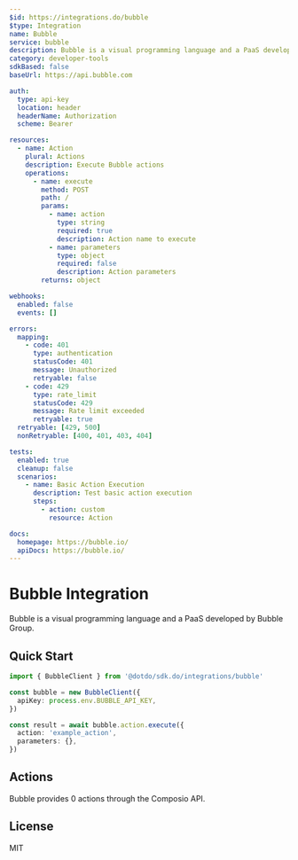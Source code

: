 ```yaml
---
$id: https://integrations.do/bubble
$type: Integration
name: Bubble
service: bubble
description: Bubble is a visual programming language and a PaaS developed by Bubble Group.
category: developer-tools
sdkBased: false
baseUrl: https://api.bubble.com

auth:
  type: api-key
  location: header
  headerName: Authorization
  scheme: Bearer

resources:
  - name: Action
    plural: Actions
    description: Execute Bubble actions
    operations:
      - name: execute
        method: POST
        path: /
        params:
          - name: action
            type: string
            required: true
            description: Action name to execute
          - name: parameters
            type: object
            required: false
            description: Action parameters
        returns: object

webhooks:
  enabled: false
  events: []

errors:
  mapping:
    - code: 401
      type: authentication
      statusCode: 401
      message: Unauthorized
      retryable: false
    - code: 429
      type: rate_limit
      statusCode: 429
      message: Rate limit exceeded
      retryable: true
  retryable: [429, 500]
  nonRetryable: [400, 401, 403, 404]

tests:
  enabled: true
  cleanup: false
  scenarios:
    - name: Basic Action Execution
      description: Test basic action execution
      steps:
        - action: custom
          resource: Action

docs:
  homepage: https://bubble.io/
  apiDocs: https://bubble.io/
---
```


# Bubble Integration

Bubble is a visual programming language and a PaaS developed by Bubble Group.

## Quick Start

```typescript
import { BubbleClient } from '@dotdo/sdk.do/integrations/bubble'

const bubble = new BubbleClient({
  apiKey: process.env.BUBBLE_API_KEY,
})

const result = await bubble.action.execute({
  action: 'example_action',
  parameters: {},
})
```

## Actions

Bubble provides 0 actions through the Composio API.

## License

MIT
